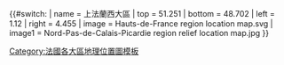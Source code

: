 {{#switch:{{{1}}}
| name   = 上法蘭西大區
| top = 51.251
| bottom = 48.702
| left = 1.12
| right = 4.455
| image  = Hauts-de-France region location map.svg
| image1 = Nord-Pas-de-Calais-Picardie region relief location map.jpg
}}<noinclude>
{{Location map/Info}}
[[Category:法國各大區地理位置圖模板]]
</noinclude>